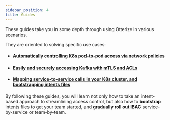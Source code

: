 ```yaml
---
sidebar_position: 4
title: Guides
---
```


These guides take you in some depth through using Otterize in various scenarios.

They are oriented to solving specific use cases:

- #### [Automatically controlling K8s pod-to-pod access via network policies](/guides/k8s-ibac-via-network-policies)

- #### [Easily and securely accessing Kafka with mTLS and ACLs](/guides/ibac-for-k8s-kafka)

- #### [Mapping service-to-service calls in your K8s cluster, and bootstrapping intents files](/guides/k8s-mapping-pod-to-pod-calls)

By following these guides, you will learn not only how to take an intent-based approach to streamlining access control,
but also how to **bootstrap** intents files to get your team started,
and **gradually roll out IBAC** service-by-service or team-by-team.
